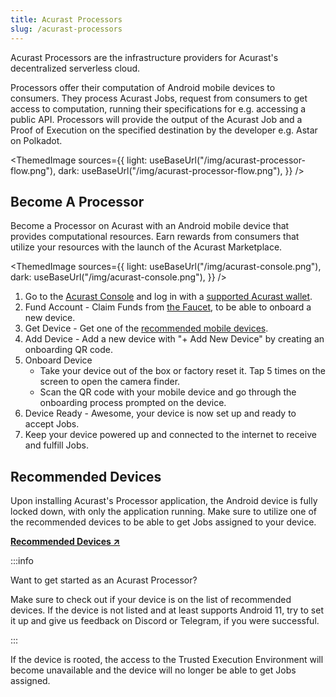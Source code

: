 ```yaml
---
title: Acurast Processors
slug: /acurast-processors
---
```



Acurast Processors are the infrastructure providers for Acurast's decentralized serverless cloud.

Processors offer their computation of Android mobile devices to consumers. They process Acurast Jobs, request from consumers to get access to computation, running their specifications for e.g. accessing a public API. Processors will provide the output of the Acurast Job and a Proof of Execution on the specified destination by the developer e.g. Astar on Polkadot.

<ThemedImage
  sources={{
    light: useBaseUrl("/img/acurast-processor-flow.png"),
    dark: useBaseUrl("/img/acurast-processor-flow.png"),
  }}
/>

## Become A Processor

Become a Processor on Acurast with an Android mobile device that provides computational resources. Earn rewards from consumers that utilize your resources with the launch of the Acurast Marketplace.

<div class="padding-vert--md"></div>

<ThemedImage
  sources={{
    light: useBaseUrl("/img/acurast-console.png"),
    dark: useBaseUrl("/img/acurast-console.png"),
  }}
/>

1. Go to the [Acurast Console](https://console.acurast.com/) and log in with a [supported Acurast wallet](/wallets).
1. Fund Account - Claim Funds from [the Faucet](https://faucet.acurast.com/), to be able to onboard a new device.
1. Get Device - Get one of the [recommended mobile devices](#recommended-devices).
1. Add Device - Add a new device with "+ Add New Device" by creating an onboarding QR code.
1. Onboard Device
   - Take your device out of the box or factory reset it. Tap 5 times on the screen to open the camera finder.
   - Scan the QR code with your mobile device and go through the onboarding process prompted on the device.
1. Device Ready - Awesome, your device is now set up and ready to accept Jobs.
1. Keep your device powered up and connected to the internet to receive and fulfill Jobs.

## Recommended Devices

Upon installing Acurast's Processor application, the Android device is fully locked down, with only the application running. Make sure to utilize one of the recommended devices to be able to get Jobs assigned to your device.

**[Recommended Devices ↗](https://docs.google.com/spreadsheets/d/1ZvzmMVey4CM2tuif_zJfWiIxH1qkgA-l7BNJMw4vh54/edit#gid=1844886586)**

:::info

Want to get started as an Acurast Processor?

Make sure to check out if your device is on the list of recommended devices. If the device is not listed and at least supports Android 11, try to set it up and give us feedback on Discord or Telegram, if you were successful.

:::

If the device is rooted, the access to the Trusted Execution Environment will become unavailable and the device will no longer be able to get Jobs assigned.
